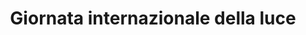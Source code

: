 ---
title: "Giornata internazionale della luce"
description: "La luce è essenziale non solo nella scienza e nella tecnologia, ma anche nella vita quotidiana, nella salute, nell’arte e nella sostenibilità. Istituita dall’UNESCO, questa giornata invita a riflettere sul suo valore in tutti gli ambiti.
Nei Monti Lepini, la luce naturale plasma il paesaggio, dai giochi d’ombra tra i faggi alle ampie vedute panoramiche. Iniziative come passeggiate al tramonto, osservazioni astronomiche, laboratori di fotografia e performance artistiche possono raccontare la bellezza e la forza simbolica della luce in montagna. La scarsità di inquinamento luminoso rende i Lepini luogo ideale anche per la divulgazione scientifica.
"
---